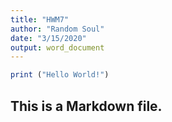 ```yaml
---
title: "HWM7"
author: "Random Soul"
date: "3/15/2020"
output: word_document
---
```


```r
print ("Hello World!")
```

## This is a Markdown file.
